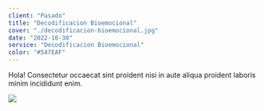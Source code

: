 ```yaml
---
client: "Pasado"
title: "Decodificacion Bioemocional"
cover: "./decodificacion-bioemocional.jpg"
date: "2022-10-30"
service: "Decodificacion Bioemocional"
color: "#547EAF"
---
```


Hola!
Consectetur occaecat sint proident nisi in aute aliqua proident laboris minim incididunt enim.

![](./decodificacion-bioemocional.jpg)

